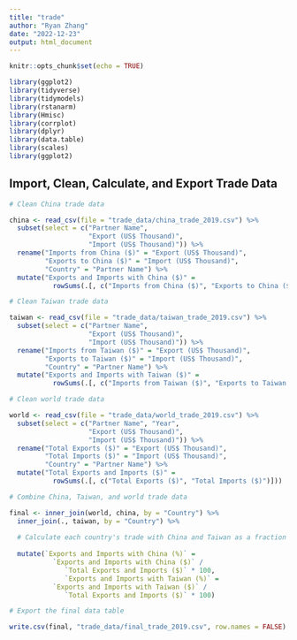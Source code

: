 ```yaml
---
title: "trade"
author: "Ryan Zhang"
date: "2022-12-23"
output: html_document
---
```


```r
knitr::opts_chunk$set(echo = TRUE)

library(ggplot2)
library(tidyverse)
library(tidymodels)
library(rstanarm)
library(Hmisc)
library(corrplot)
library(dplyr)
library(data.table) 
library(scales)
library(ggplot2)
```

## Import, Clean, Calculate, and Export Trade Data

```r
# Clean China trade data

china <- read_csv(file = "trade_data/china_trade_2019.csv") %>%
  subset(select = c("Partner Name",
                    "Export (US$ Thousand)", 
                    "Import (US$ Thousand)")) %>%
  rename("Imports from China ($)" = "Export (US$ Thousand)",
         "Exports to China ($)" = "Import (US$ Thousand)",
         "Country" = "Partner Name") %>%
  mutate("Exports and Imports with China ($)" = 
           rowSums(.[, c("Imports from China ($)", "Exports to China ($)")]))

# Clean Taiwan trade data 

taiwan <- read_csv(file = "trade_data/taiwan_trade_2019.csv") %>%
  subset(select = c("Partner Name",
                    "Export (US$ Thousand)", 
                    "Import (US$ Thousand)")) %>%
  rename("Imports from Taiwan ($)" = "Export (US$ Thousand)",
         "Exports to Taiwan ($)" = "Import (US$ Thousand)",
         "Country" = "Partner Name") %>%
  mutate("Exports and Imports with Taiwan ($)" = 
           rowSums(.[, c("Imports from Taiwan ($)", "Exports to Taiwan ($)")]))

# Clean world trade data

world <- read_csv(file = "trade_data/world_trade_2019.csv") %>%
  subset(select = c("Partner Name", "Year", 
                    "Export (US$ Thousand)", 
                    "Import (US$ Thousand)")) %>%
  rename("Total Exports ($)" = "Export (US$ Thousand)",
         "Total Imports ($)" = "Import (US$ Thousand)",
         "Country" = "Partner Name") %>%
  mutate("Total Exports and Imports ($)" = 
           rowSums(.[, c("Total Exports ($)", "Total Imports ($)")]))

# Combine China, Taiwan, and world trade data

final <- inner_join(world, china, by = "Country") %>%
  inner_join(., taiwan, by = "Country") %>%
  
  # Calculate each country's trade with China and Taiwan as a fraction of total trade
  
  mutate(`Exports and Imports with China (%)` = 
           `Exports and Imports with China ($)` / 
              `Total Exports and Imports ($)` * 100,
              `Exports and Imports with Taiwan (%)` = 
           `Exports and Imports with Taiwan ($)` / 
              `Total Exports and Imports ($)` * 100)

# Export the final data table 

write.csv(final, "trade_data/final_trade_2019.csv", row.names = FALSE)
```